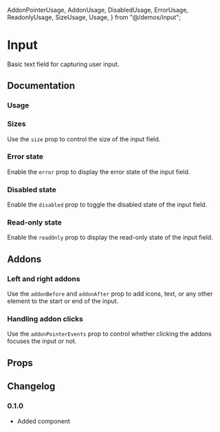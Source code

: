   AddonPointerUsage,
  AddonUsage,
  DisabledUsage,
  ErrorUsage,
  ReadonlyUsage,
  SizeUsage,
  Usage,
} from "@/demos/input";

# Input

Basic text field for capturing user input.

## Documentation

### Usage

<Demo component={Usage} />

### Sizes

Use the `size` prop to control the size of the input field.

<Demo component={SizeUsage} />

### Error state

Enable the `error` prop to display the error state of the input field.

<Demo component={ErrorUsage} />

### Disabled state

Enable the `disabled` prop to toggle the disabled state of the input field.

<Demo component={DisabledUsage} />

### Read-only state

Enable the `readOnly` prop to display the read-only state of the input field.

<Demo component={ReadonlyUsage} />

## Addons

### Left and right addons

Use the `addonBefore` and `addonAfter` prop to add icons, text, or any other element to the start or end of the input.

<Demo component={AddonUsage} />

### Handling addon clicks

Use the `addonPointerEvents` prop to control whether clicking the addons focuses the input or not.

<Demo component={AddonPointerUsage} />

## Props

<ax-props-table component="Input" extends="InputBase" />

<ax-props-table component="InputBase" />

## Changelog

### 0.1.0

- Added component
